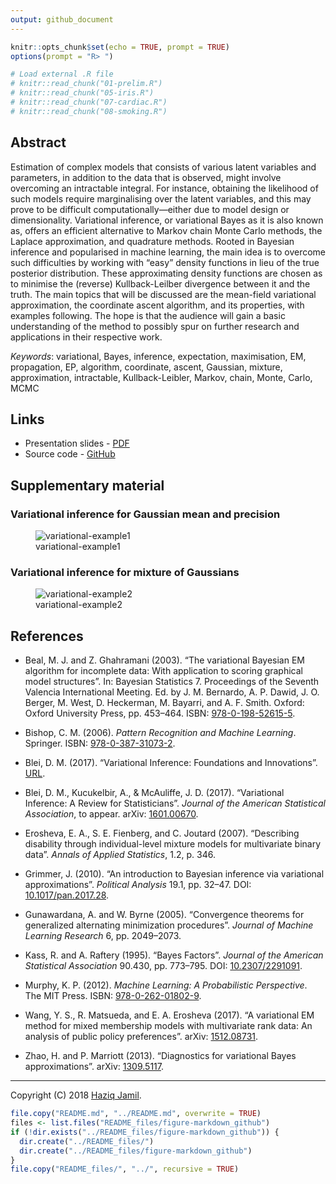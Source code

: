 ```yaml
---
output: github_document
---
```


```r
knitr::opts_chunk$set(echo = TRUE, prompt = TRUE)
options(prompt = "R> ")

# Load external .R file
# knitr::read_chunk("01-prelim.R")
# knitr::read_chunk("05-iris.R")
# knitr::read_chunk("07-cardiac.R")
# knitr::read_chunk("08-smoking.R")
```

## Abstract

<!-- This talk aims to introduce the concept of variational techniques for estimating statistical models with latent variables.  -->
Estimation of complex models that consists of various latent variables and parameters, in addition to the data that is observed, might involve overcoming an intractable integral.
For instance, obtaining the likelihood of such models require marginalising over the latent variables, and this may prove to be difficult computationally---either due to model design or dimensionality.
Variational inference, or variational Bayes as it is also known as, offers an  efficient alternative to Markov chain Monte Carlo methods, the Laplace approximation, and quadrature methods.
Rooted in Bayesian inference and popularised in machine learning, the main idea is to overcome such difficulties by working with "easy" density functions in lieu of the true posterior distribution.
These approximating density functions are chosen as to minimise the (reverse) Kullback-Leilber divergence between it and the truth.
The main topics that will be discussed are the mean-field variational approximation, the coordinate ascent algorithm, and its properties, with examples following.
The hope is that the audience will gain a basic understanding of the method to possibly spur on further research and applications in their respective work.

*Keywords*: variational, Bayes, inference, expectation, maximisation, EM, propagation, EP, algorithm, coordinate, ascent, Gaussian, mixture, approximation, intractable, Kullback-Leibler, Markov, chain, Monte, Carlo, MCMC

## Links

- Presentation slides - [PDF](http://socialstats.haziqj.ml/soc-stat-meet-bgtvi-handout.pdf)
- Source code - [GitHub](https://github.com/haziqj/soc-stat-meet-bgtvi)

## Supplementary material

### Variational inference for Gaussian mean and precision

![variational-example1](figure/var-eg1.gif)

### Variational inference for mixture of Gaussians

![variational-example2](figure/var-eg2.gif)

## References

- Beal, M. J. and Z. Ghahramani (2003). “The variational Bayesian EM algorithm for incomplete data: With application to scoring graphical model structures”. In: Bayesian Statistics 7. Proceedings of the Seventh Valencia International Meeting. Ed. by J. M. Bernardo, A. P. Dawid, J. O. Berger, M. West, D. Heckerman, M. Bayarri, and A. F. Smith. Oxford: Oxford University Press, pp. 453–464. ISBN: [978-0-198-52615-5](https://global.oup.com/academic/product/bayesian-statistics-7-9780198526155).

- Bishop, C. M. (2006). _Pattern Recognition and Machine Learning_. Springer. ISBN: [978-0-387-31073-2](http://www.springer.com/gb/book/9780387310732).

- Blei, D. M. (2017). “Variational Inference: Foundations and Innovations”. [URL](https://simons.berkeley.edu/talks/david-blei-2017-5-1). 

- Blei, D. M., Kucukelbir, A., & McAuliffe, J. D. (2017). “Variational Inference: A Review for Statisticians”. *Journal of the American Statistical Association*, to appear. arXiv: [1601.00670](https://arxiv.org/abs/1601.00670).

- Erosheva, E. A., S. E. Fienberg, and C. Joutard (2007). “Describing disability through individual-level mixture models for multivariate binary data”. *Annals of Applied Statistics*, 1.2, p. 346.

- Grimmer, J. (2010). “An introduction to Bayesian inference via variational approximations”. *Political Analysis* 19.1, pp. 32–47. DOI: [10.1017/pan.2017.28](https://doi.org/10.1017/pan.2017.28).

- Gunawardana, A. and W. Byrne (2005). “Convergence theorems for generalized alternating minimization procedures”. *Journal of Machine Learning Research* 6, pp. 2049–2073.

- Kass, R. and A. Raftery (1995). “Bayes Factors”. *Journal of the American Statistical Association* 90.430, pp. 773–795. DOI: [10.2307/2291091](https://doi.org/10.2307/2291091).

- Murphy, K. P. (2012). *Machine Learning: A Probabilistic Perspective*. The MIT Press. ISBN: [978-0-262-01802-9](https://mitpress.mit.edu/books/machine-learning-0).

- Wang, Y. S., R. Matsueda, and E. A. Erosheva (2017). “A variational EM method for mixed membership models with multivariate rank data: An analysis of public policy preferences”. arXiv: [1512.08731](https://arxiv.org/abs/1512.08731).

- Zhao, H. and P. Marriott (2013). “Diagnostics for variational Bayes approximations”. arXiv: [1309.5117](https://arxiv.org/abs/1309.5117).

***

Copyright (C) 2018 [Haziq Jamil](http://haziqj.ml). 

```r
file.copy("README.md", "../README.md", overwrite = TRUE)
files <- list.files("README_files/figure-markdown_github")
if (!dir.exists("../README_files/figure-markdown_github")) {
  dir.create("../README_files/")
  dir.create("../README_files/figure-markdown_github")
}
file.copy("README_files/", "../", recursive = TRUE)
```
